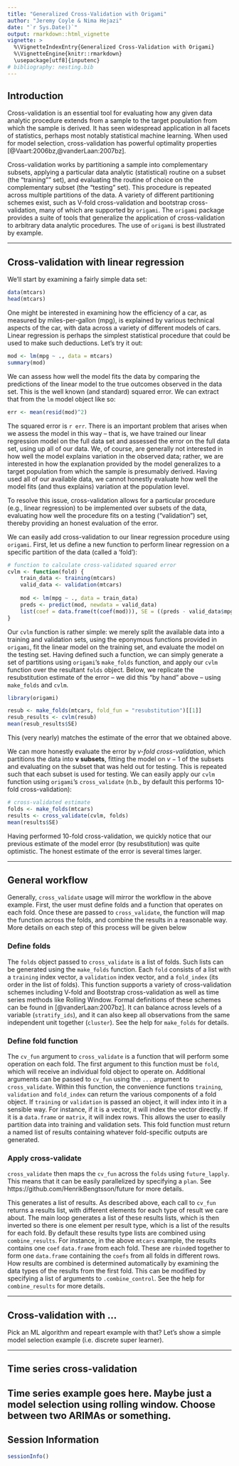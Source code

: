 ```yaml
---
title: "Generalized Cross-Validation with Origami"
author: "Jeremy Coyle & Nima Hejazi"
date: "`r Sys.Date()`"
output: rmarkdown::html_vignette
vignette: >
  %\VignetteIndexEntry{Generalized Cross-Validation with Origami}
  %\VignetteEngine{knitr::rmarkdown}
  \usepackage[utf8]{inputenc}
# bibliography: nesting.bib
---
```


## Introduction

Cross-validation is an essential tool for evaluating how any given data analytic
procedure extends from a sample to the target population from which the sample
is derived. It has seen widespread application in all facets of statistics,
perhaps most notably statistical machine learning.  When used for model selection, 
cross-validation has powerful optimality properties [@Vaart:2006bz,@vanderLaan:2007bz].

<!--and for CV-TMLE based parameter estimation, elimination of difficult-to-assess empirical process conditions from CV-TMLE step [@Zheng:2010ua]. -->

Cross-validation works by
partitioning a sample into complementary subsets, applying a particular data
analytic (statistical) routine on a subset (the "training"" set), and evaluating
the routine of choice on the complementary subset (the "testing" set). This
procedure is repeated across multiple partitions of the data. A variety of different 
partitioning schemes exist, such as V-fold cross-validation and bootstrap cross-validation, many of which are supported by `origami`. The `origami` package provides a suite of tools that generalize 
the application of cross-validation to arbitrary data analytic procedures. The use of `origami` is best illustrated by example.


---

## Cross-validation with linear regression

We'll start by examining a fairly simple data set:
```r
data(mtcars)
head(mtcars)
```

One might be interested in examining how the efficiency of a car, as measured by
miles-per-gallon (mpg), is explained by various technical aspects of the car,
with data across a variety of different models of cars. Linear regression is
perhaps the simplest statistical procedure that could be used to make such
deductions. Let's try it out:
```r
mod <- lm(mpg ~ ., data = mtcars)
summary(mod)
```

We can assess how well the model fits the data by comparing the predictions of
the linear model to the true outcomes observed in the data set. This is the
well known (and standard) squared error. We can extract that from the `lm` model
object like so:
```r
err <- mean(resid(mod)^2)
```

The squared error is `r err`. There is an important problem that arises when we
assess the model in this way -- that is, we have trained our linear regression
model on the full data set and assessed the error on the full data set, using up
all of our data. We, of course, are generally not interested in how well the
model explains variation in the observed data; rather, we are interested in
how the explanation provided by the model generalizes to a target population
from which the sample is presumably derived. Having used all of our available
data, we cannot honestly evaluate how well the model fits (and thus explains)
variation at the population level.

To resolve this issue, cross-validation allows for a particular procedure (e.g.,
linear regression) to be implemented over subsets of the data, evaluating how
well the procedure fits on a testing ("validation") set, thereby providing an
honest evaluation of the error.

We can easily add cross-validation to our linear regression procedure using
`origami`. First, let us define a new function to perform linear regression on a specific partition of the data (called a 'fold'):
```r
# function to calculate cross-validated squared error
cvlm <- function(fold) {
    train_data <- training(mtcars)
    valid_data <- validation(mtcars)
    
    mod <- lm(mpg ~ ., data = train_data)
    preds <- predict(mod, newdata = valid_data)
    list(coef = data.frame(t(coef(mod))), SE = ((preds - valid_data$mpg)^2))
}
```

Our `cvlm` function is rather simple: we merely split the available data into a
training and validation sets, using the eponymous functions provided in
`origami`, fit the linear model on the training set, and evaluate the model on
the testing set. Having defined such a function, we can simply generate a set of partitions 
using `origami`'s `make_folds` function, and apply our `cvlm` function over
the resultant `folds` object. Below, we replicate the resubstitution estimate of
the error -- we did this "by hand" above -- using `make_folds` and `cvlm`.

```r
library(origami)
```

```r
resub <- make_folds(mtcars, fold_fun = "resubstitution")[[1]]
resub_results <- cvlm(resub)
mean(resub_results$SE)
```

This (very nearly) matches the estimate of the error that we obtained above. 

We can more honestly evaluate the error by _v-fold cross-validation_, which
partitions the data into __v subsets__, fitting the model on $v - 1$ of the
subsets and evaluating on the subset that was held out for testing. This is
repeated such that each subset is used for testing. We can easily apply our
`cvlm` function using `origami`'s `cross_validate` (n.b., by default this
performs 10-fold cross-validation):
```r
# cross-validated estimate
folds <- make_folds(mtcars)
results <- cross_validate(cvlm, folds)
mean(results$SE)
```

Having performed 10-fold cross-validation, we quickly notice that our previous
estimate of the model error (by resubstitution) was quite optimistic. The honest
estimate of the error is several times larger.

---

## General workflow

Generally, `cross_validate` usage will mirror the workflow in the above example. First, the user must define folds and a function that operates on each fold. Once these are passed to `cross_validate`, the function will map the function across the folds, and combine the results in a reasonable way. More details on each step of this process will be given below

### Define folds

The `folds` object passed to `cross_validate` is a list of folds. Such lists can be generated using the `make_folds` function. Each `fold` consists of a list with a `training` index vector, a `validation` index vector, and a `fold_index` (its order in the list of folds). This function supports a variety of cross-validation schemes including V-fold and Bootstrap cross-validation as well as time series methods like Rolling Window. Formal definitions of these schemes can be found in [@vanderLaan:2007bz]. It can balance across levels of a variable (`stratify_ids`), and it can also keep all observations from the same independent unit together (`cluster`). See the help for `make_folds` for details.

### Define fold function

The `cv_fun` argument to `cross_validate` is a function that will perform some operation on each fold. The first argument to this function must be `fold`, which will receive an individual fold object to operate on. Additional arguments can be passed to `cv_fun` using the `...` argument to `cross_validate`. Within this function, the convenience functions `training`, `validation` and `fold_index` can return the various components of a fold object. If `training` or `validation` is passed an object, it will index into it in a sensible way. For instance, if it is a vector, it will index the vector directly. If it is a `data.frame` or `matrix`, it will index rows. This allows the user to easily partition data into training and validation sets. This fold function must return a named list of results containing whatever fold-specific outputs are generated.

### Apply cross-validate

`cross_validate` then maps the `cv_fun` across the `folds` using `future_lapply`. This means that it can be easily parallelized by specifying a `plan`. See https://github.com/HenrikBengtsson/future for more details.

<!-- this part is probably hard to read. Not sure how to clarify -->
This generates a list of results. As described above, each call to `cv_fun` returns a results list, with different elements for each type of result we care about. The main loop generates a list of these results lists, which is then inverted so there is one element per result type, which is a list of the results for each fold. By default these results type lists are combined using `combine_results`. For instance, in the above `mtcars` example, the results contains one `coef` `data.frame` from each fold. These are `rbind`ed together to form one `data.frame` containing the `coefs` from all folds in different rows. How results are combined is determined automatically by examining the data types of the results from the first fold. This can be modified by specifying a list of arguments to `.combine_control`. See the help for `combine_results` for more details.


---

## Cross-validation with ...

Pick an ML algorithm and repeart example with that? Let's show a simple model selection example (i.e. discrete super learner).

---

## Time series cross-validation

Time series example goes here. Maybe just a model selection using rolling window. Choose between two ARIMAs or something.
---


## Session Information

```r
sessionInfo()
```
